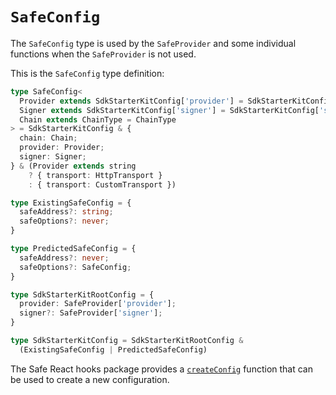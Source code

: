 
# `SafeConfig`

The `SafeConfig` type is used by the `SafeProvider` and some individual functions when the `SafeProvider` is not used.

This is the `SafeConfig` type definition:

```typescript
type SafeConfig<
  Provider extends SdkStarterKitConfig['provider'] = SdkStarterKitConfig['provider'],
  Signer extends SdkStarterKitConfig['signer'] = SdkStarterKitConfig['signer'],
  Chain extends ChainType = ChainType
> = SdkStarterKitConfig & {
  chain: Chain;
  provider: Provider;
  signer: Signer;
} & (Provider extends string
    ? { transport: HttpTransport }
    : { transport: CustomTransport })

type ExistingSafeConfig = {
  safeAddress?: string;
  safeOptions?: never;
}

type PredictedSafeConfig = {
  safeAddress?: never;
  safeOptions?: SafeConfig;
}

type SdkStarterKitRootConfig = {
  provider: SafeProvider['provider'];
  signer?: SafeProvider['signer'];
}

type SdkStarterKitConfig = SdkStarterKitRootConfig &
  (ExistingSafeConfig | PredictedSafeConfig)
```

The Safe React hooks package provides a [`createConfig`](./createconfig.mdx) function that can be used to create a new configuration.
